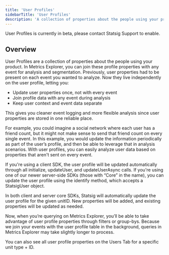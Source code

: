 ```yaml
---
title: 'User Profiles'
sidebarTitle: 'User Profiles'
description: 'A collection of properties about the people using your product for flexible analysis and segmentation'
---
```


<Info>
User Profiles is currently in beta, please contact Statsig Support to enable.
</Info>

## Overview

User Profiles are a collection of properties about the people using your product. In Metrics Explorer, you can join these profile properties with any event for analysis and segmentation. Previously, user properties had to be present on each event you wanted to analyze. Now they live independently on the user profile, letting you:

- Update user properties once, not with every event
- Join profile data with any event during analysis
- Keep user context and event data separate

This gives you cleaner event logging and more flexible analysis since user properties are stored in one reliable place.

For example, you could imagine a social network where each user has a friend count, but it might not make sense to send that friend count on every single event. In this example, you would update the information periodically as part of the user’s profile, and then be able to leverage that in analysis scenarios. With user profiles, you can easily analyze user data based on properties that aren't sent on every event.

If you're using a client SDK, the user profile will be updated automatically through all initialize, updateUser, and updateUserAsync calls.
If you're using one of our newer server-side SDKs (those with “Core” in the name), you can update the user profile using the identify method, which accepts a StatsigUser object.

In both client and server core SDKs, Statsig will automatically update the user profile for the given unitID. New properties will be added, and existing properties will be updated as needed.

Now, when you’re querying on Metrics Explorer, you’ll be able to take advantage of user profile properties through filters or group-bys. Because we join your events with the user profile table in the background, queries in Metrics Explorer may take slightly longer to process.

You can also see all user profile properties on the Users Tab for a specific unit type + ID.
